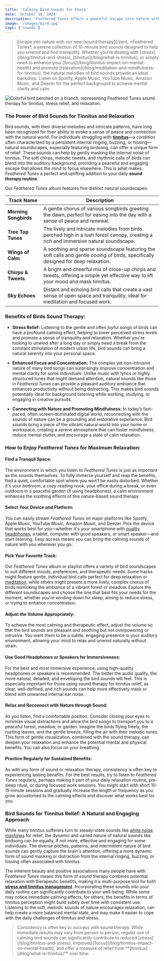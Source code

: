 ```yaml
---
title: 'Calming Bird Sounds for Peace'
date: 'October 18, 2024'
description: 'Feathered Tunes offers a peaceful escape into nature with calming bird sounds, perfect for relaxation and reducing stress.'
image: '/images/bird.jpg'
tags: ['sounds']
---
```


<Blockquote>
  Escape into nature with our new [sound therapy](/zen), *Feathered Tunes*, a
  serene collection of 10-minute bird sounds designed to help you unwind and
  find tranquility. Whether you're dealing with
  [stress](/blog/tinnitus-and-stress), [tinnitus](/blog/what-is-tinnitus), or
  simply need to enhance your [focus](/blog/tinnitus-impact-on-mental-health)
  and promote [relaxation](/blog/meditation-and-mindfulness-for-tinnitus), the
  natural melodies of bird sounds provide an ideal backdrop. Listen on Spotify,
  Apple Music, YouTube Music, Amazon Music, and Deezer for the perfect
  background to achieve mental clarity and calm.
</Blockquote>

<Image
  src="/images/bird.jpg"
  alt="Colorful bird perched on a branch, representing Feathered Tunes sound therapy for tinnitus, stress relief, and relaxation."
/>

<StreamingPlatforms
  spotifyLink="https://open.spotify.com/album/2nUJlODXGYJPe4KoR201wM?si=20O9fNrvSZO6OfZtFtHDfA"
  appleMusicLink="https://music.apple.com/us/album/feathered-tunes/1774931264"
  youtubeMusicLink="https://music.youtube.com/playlist?list=OLAK5uy_leobmVESVQpzoEQqXjWQho4jzErP2LzKs&si=FLOmEvFwBZ2Rribc"
  amazonMusicLink="https://music.amazon.com/albums/B0DK7SLJT6"
  deezerLink="https://deezer.page.link/Y331ZNvmnofwuheh8"
/>

### The Power of Bird Sounds for Tinnitus and Relaxation

Bird sounds, with their diverse melodies and intricate patterns, have long been recognized for their ability to evoke a sense of peace and connection with the natural world. For individuals struggling with **[tinnitus](/blog/what-is-tinnitus)**—a condition often characterized by a persistent internal ringing, buzzing, or hissing—natural soundscapes, especially featuring birdsong, can offer a unique form of relief. These sounds can help by gently masking the internal noise of tinnitus. The soft chirps, melodic tweets, and rhythmic calls of birds can blend into the auditory background, providing a peaceful and engaging escape that allows the mind to focus elsewhere. This is what makes _Feathered Tunes_ a perfect and uplifting addition to your daily **sound therapy routine**.

Our _Feathered Tunes_ album features five distinct natural soundscapes:

| Track Name            | Description                                                                                                                          |
| --------------------- | ------------------------------------------------------------------------------------------------------------------------------------ |
| **Morning Songbirds** | A gentle chorus of various songbirds greeting the dawn, perfect for easing into the day with a sense of peace and renewal.           |
| **Tree Top Tunes**    | The lively and intricate melodies from birds perched high in a lush forest canopy, creating a rich and immersive natural soundscape. |
| **Wings of Calm**     | A soothing and sparse soundscape featuring the soft calls and gentle cooing of birds, specifically designed for deep relaxation.     |
| **Chirps & Tweets**   | A bright and cheerful mix of close-up chirps and tweets, offering a simple yet effective way to lift your mood and mask tinnitus.    |
| **Sky Echoes**        | Distant and echoing bird calls that create a vast sense of open space and tranquility, ideal for meditation and focused work.        |

### Benefits of Birds Sound Therapy:

- **Stress Relief:** Listening to the gentle and often joyful songs of birds can have a profound calming effect, helping to lower perceived stress levels and promote a sense of tranquility and relaxation. Whether you're looking to unwind after a long day or simply need a break from the constant stimulation of modern urban life, bird sounds can bring a natural serenity into your personal space.

- **Enhanced Focus and Concentration:** The complex yet non-intrusive nature of many bird songs can surprisingly improve concentration and mental clarity for some individuals. Unlike music with lyrics or highly structured tunes that might demand attention, natural sounds like those in _Feathered Tunes_ can provide a pleasant auditory ambiance that enhances productivity without being distracting. This makes bird sounds potentially ideal for background listening while working, studying, or engaging in creative pursuits.

- **Connecting with Nature and Promoting Mindfulness:** In today’s fast-paced, often screen-dominated digital world, reconnecting with the sounds of nature can be a grounding and restorative experience. Bird sounds bring a piece of the vibrant natural world into your home or workspace, creating a serene atmosphere that can foster mindfulness, reduce mental clutter, and encourage a state of calm relaxation.

### How to Enjoy _Feathered Tunes_ for Maximum Relaxation:

#### <Highlighter>Find a Tranquil Space:</Highlighter>

The environment in which you listen to _Feathered Tunes_ is just as important as the sounds themselves. To fully immerse yourself and reap the benefits, find a quiet, comfortable spot where you won’t be easily disturbed. Whether it's your bedroom, a cozy reading nook, your office during a break, or even outdoors in a peaceful garden (if using headphones), a calm environment enhances the soothing effects of this nature-based sound therapy.

#### <Highlighter>Select Your Device and Platform:</Highlighter>

You can easily stream _Feathered Tunes_ on major platforms like Spotify, Apple Music, YouTube Music, Amazon Music, and Deezer. Pick the device that works best for you—whether it's your smartphone with [quality headphones](/blog/noise-canceling-headphones-for-tinnitus), a tablet, computer with good speakers, or smart speaker—and start listening. Easy access means you can bring the calming sounds of nature with you wherever you go.

#### <Highlighter>Pick Your Favorite Track:</Highlighter>

Our _Feathered Tunes_ album or playlist offers a variety of bird soundscapes to suit different moods, preferences, and therapeutic needs. Some tracks might feature gentle, individual bird calls perfect for deep relaxation or [meditation](/blog/meditation-and-mindfulness-for-tinnitus), while others might present a more lively, complex chorus of birds mimicking the ambiance of a vibrant forest or meadow. Explore the different soundscapes and choose the one that best fits your needs for the moment, whether you're winding down for sleep, aiming to reduce stress, or trying to enhance concentration.

<AdComponent />

#### <Highlighter>Adjust the Volume Appropriately:</Highlighter>

To achieve the most calming and therapeutic effect, adjust the volume so that the bird sounds are pleasant and soothing but not overpowering or intrusive. You want them to be a subtle, engaging presence in your auditory environment, allowing your mind to relax and unwind naturally without strain.

#### <Highlighter>Use Good Headphones or Speakers for Immersiveness:</Highlighter>

For the best and most immersive experience, using high-quality headphones or speakers is recommended. The better the audio quality, the more natural, detailed, and enveloping the bird sounds will feel. This is especially important for those using sound therapy for tinnitus relief, as clear, well-defined, and rich sounds can help more effectively mask or blend with unwanted internal ear noise.

#### <Highlighter>Relax and Reconnect with Nature through Sound:</Highlighter>

As you listen, find a comfortable position. Consider closing your eyes to minimize visual distractions and allow the bird songs to transport you to a peaceful forest, meadow, or garden. Imagine the birds flying freely, the rustling leaves, and the gentle breeze, filling the air with their melodic tunes. This form of gentle visualization, combined with the sound therapy, can deepen your relaxation and enhance the potential mental and physical benefits. You can also focus on your breathing.

#### <Highlighter>Practice Regularly for Sustained Benefits:</Highlighter>

As with any form of sound or relaxation therapy, consistency is often key to experiencing lasting benefits. For the best results, try to listen to _Feathered Tunes_ regularly, perhaps making it part of your daily relaxation routine, pre-sleep ritual, or during focused work sessions. You might start with short 10-15 minute sessions and gradually increase the length or frequency as you grow accustomed to the calming effects and discover what works best for you.

<AdComponent />

### Bird Sounds for Tinnitus Relief: A Natural and Engaging Approach

While many tinnitus sufferers turn to steady-state sounds like [white noise machines](/blog/the-power-of-white-noise) for relief, the dynamic and varied nature of natural sounds like birdsong can be equally, if not more, effective and engaging for some individuals. The diverse pitches, patterns, and intermittent nature of bird sounds can gently capture the brain's attention, offering a more dynamic form of sound masking or distraction from the internal ringing, buzzing, or hissing often associated with tinnitus.

The inherent beauty and positive associations many people have with _Feathered Tunes_ means this form of sound therapy combines potential relaxation with therapeutic benefits, making it a multi-purpose tool for both **[stress and tinnitus management](/blog/managing-tinnitus)**. Incorporating these sounds into your daily routine can significantly contribute to your well-being. While some may notice immediate calming effects, for others, the benefits in terms of tinnitus perception might build subtly over time with consistent use. Listening to the soft, melodic sounds of nature encourages relaxation, can help create a more balanced mental state, and may make it easier to cope with the daily challenges of tinnitus and stress.

<Blockquote>
  Consistency is often key to success with sound therapy. While immediate
  results may vary from person to person, regular use of calming bird sounds can
  significantly contribute to reduced [stress](/blog/tinnitus-and-stress),
  improved [focus](/blog/tinnitus-impact-on-mental-health), and offer a measure
  of relief from **[tinnitus](/blog/what-is-tinnitus)** over time.
</Blockquote>
